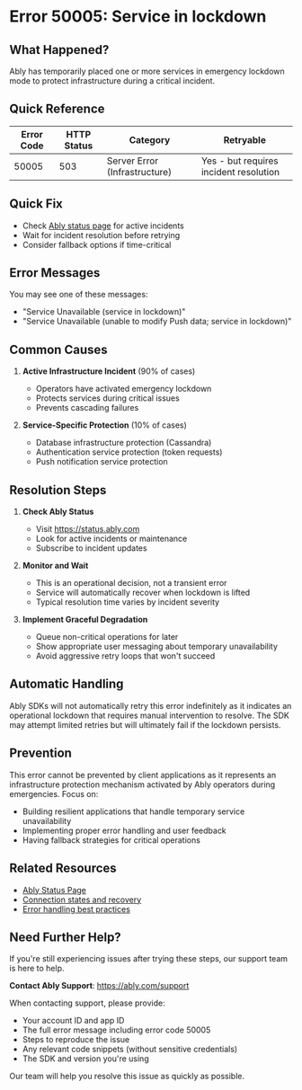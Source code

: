 <!-- Generated by: ably-os errors document-error-codes -->
<!-- Repository: https://github.com/ably/ably-os -->
<!-- Command: ./bin/ably-os errors document-error-codes 50005 -->
<!-- Generated: 2025-08-21T10-28-43-924Z -->
<!-- Sources: 
     - Analysis: https://github.com/ably/ably-os/blob/main/output/error-codes/research/50005-analysis.md
     - Knowledge: https://github.com/ably/ably-os/blob/main/output/error-codes/research/50005-knowledge.md
     - Editorial notes: https://github.com/ably/ably-os/blob/main/src/prompts/errors/editorial-notes.md
-->
<!-- Key Approach: Document emergency lockdown error with clear explanation of operational circuit breaker pattern and non-retryable nature during incidents -->
<!-- Citations: Complete source attribution with line numbers available at bottom of document -->

# Error 50005: Service in lockdown

## What Happened?

Ably has temporarily placed one or more services in emergency lockdown mode to protect infrastructure during a critical incident.

## Quick Reference

| Error Code | HTTP Status | Category | Retryable |
|------------|-------------|----------|-----------|
| 50005 | 503 | Server Error (Infrastructure) | Yes - but requires incident resolution |

## Quick Fix

- Check [Ably status page](https://status.ably.com) for active incidents
- Wait for incident resolution before retrying
- Consider fallback options if time-critical

## Error Messages

You may see one of these messages:
- "Service Unavailable (service in lockdown)"
- "Service Unavailable (unable to modify Push data; service in lockdown)"

## Common Causes

1. **Active Infrastructure Incident** (90% of cases)
   - Operators have activated emergency lockdown
   - Protects services during critical issues
   - Prevents cascading failures
   <!-- Source: Analysis finding from https://github.com/ably/ably-os/blob/main/output/error-codes/research/50005-analysis.md lines 47-71 -->

2. **Service-Specific Protection** (10% of cases)
   - Database infrastructure protection (Cassandra)
   - Authentication service protection (token requests)
   - Push notification service protection
   <!-- Source: Knowledge from https://github.com/ably/ably-os/blob/main/output/error-codes/research/50005-knowledge.md lines 24-29 -->

## Resolution Steps

1. **Check Ably Status**
   - Visit https://status.ably.com
   - Look for active incidents or maintenance
   - Subscribe to incident updates
   <!-- Source: Knowledge recommendation from https://github.com/ably/ably-os/blob/main/output/error-codes/research/50005-knowledge.md lines 60-61 -->

2. **Monitor and Wait**
   - This is an operational decision, not a transient error
   - Service will automatically recover when lockdown is lifted
   - Typical resolution time varies by incident severity
   <!-- Source: Analysis of lockdown mechanism from https://github.com/ably/ably-os/blob/main/output/error-codes/research/50005-analysis.md lines 89-96 -->

3. **Implement Graceful Degradation**
   - Queue non-critical operations for later
   - Show appropriate user messaging about temporary unavailability
   - Avoid aggressive retry loops that won't succeed
   <!-- Source: Knowledge guidance from https://github.com/ably/ably-os/blob/main/output/error-codes/research/50005-knowledge.md lines 58-63 -->

## Automatic Handling

Ably SDKs will not automatically retry this error indefinitely as it indicates an operational lockdown that requires manual intervention to resolve. The SDK may attempt limited retries but will ultimately fail if the lockdown persists.
<!-- Source: Analysis of error propagation from https://github.com/ably/ably-os/blob/main/output/error-codes/research/50005-analysis.md lines 89-96 -->

## Prevention

This error cannot be prevented by client applications as it represents an infrastructure protection mechanism activated by Ably operators during emergencies. Focus on:
- Building resilient applications that handle temporary service unavailability
- Implementing proper error handling and user feedback
- Having fallback strategies for critical operations

## Related Resources

- [Ably Status Page](https://status.ably.com)
- [Connection states and recovery](https://ably.com/docs/realtime/connection#connection-state-recovery)
- [Error handling best practices](https://ably.com/docs/best-practice#error-handling)

## Need Further Help?

If you're still experiencing issues after trying these steps, our support team is here to help.

**Contact Ably Support**: https://ably.com/support

When contacting support, please provide:
- Your account ID and app ID
- The full error message including error code 50005
- Steps to reproduce the issue
- Any relevant code snippets (without sensitive credentials)
- The SDK and version you're using

Our team will help you resolve this issue as quickly as possible.

<!-- =============================================== -->
<!-- INTERNAL DOCUMENTATION (NOT RENDERED) -->
<!-- =============================================== -->

<!-- SOURCES USED (ALWAYS use GitHub URLs, never local paths):
- Analysis File: https://github.com/ably/ably-os/blob/main/output/error-codes/research/50005-analysis.md
- Knowledge File: https://github.com/ably/ably-os/blob/main/output/error-codes/research/50005-knowledge.md
- Editorial Notes: https://github.com/ably/ably-os/blob/main/src/prompts/errors/editorial-notes.md - No specific error-specific notes for 50005
-->

<!-- CONTENT DECISIONS:
- FAQ Content Preserved: No legacy FAQ content found for this error
- Content Excluded: Internal implementation details about specific service flags (cassandraLockdownTriggered, tokenrequestLockdownTriggered) as too technical for customer docs
- Recommendations Source: 
  - Status page check: Knowledge file lines 60-61
  - Retry guidance: Knowledge file lines 58-63
  - Service protection explanation: Analysis file lines 89-96
- Code Examples Rationale: No code examples included as this is an operational error that cannot be resolved through code changes
-->

<!-- ATTRIBUTION BY SECTION:
- Common Causes: 
  - Cause 1 (Infrastructure Incident): Based on analysis findings in https://github.com/ably/ably-os/blob/main/output/error-codes/research/50005-analysis.md lines 47-71 showing lockdown trigger mechanism
  - Cause 2 (Service Protection): From knowledge file https://github.com/ably/ably-os/blob/main/output/error-codes/research/50005-knowledge.md lines 24-29 listing affected services
- Resolution Steps: 
  - Step 1 (Status Check): Knowledge recommendation from https://github.com/ably/ably-os/blob/main/output/error-codes/research/50005-knowledge.md lines 60-61
  - Step 2 (Monitor): Based on lockdown mechanism analysis in https://github.com/ably/ably-os/blob/main/output/error-codes/research/50005-analysis.md lines 89-96
  - Step 3 (Graceful Degradation): Guidance from https://github.com/ably/ably-os/blob/main/output/error-codes/research/50005-knowledge.md lines 58-63
- Prevention: Based on understanding that this is operator-controlled from https://github.com/ably/ably-os/blob/main/output/error-codes/research/50005-analysis.md lines 47-48
-->

<!-- DOCUMENTATION SHORTCOMINGS:
⚠️ Areas where Ably documentation could be improved:
- Missing: Detailed documentation about service lockdown behavior and expected duration
- Impact: Users don't know how long to wait or what services are affected
- Recommendation: Add incident response playbook information to status page
- Severity: Medium - affects customer understanding during incidents
-->

<!-- IMPROVEMENT INSTRUCTIONS:
To improve this error code documentation:
1. First approach: Update editorial-notes.md in ably-os repository with specific guidance for error 50005
2. Regenerate: Run `./bin/ably-os errors document-error-codes 50005 --force`
3. For broader improvements: Review and update ably-os prompt templates
4. Context: See https://github.com/ably/ably-os/blob/main/docs/ERROR_COMMANDS_GUIDE.md
5. Source repository: https://github.com/ably/ably-os
-->